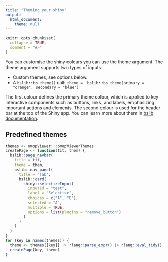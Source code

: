 ```yaml
---
title: "Theming your shiny"
output: 
  html_document:
    theme: null
---
```


```r
knitr::opts_chunk$set(
  collapse = TRUE,
  comment = "#>"
)
```

You can customise the shiny colours you can use the theme argument. The theme argument supports two types of inputs:

- Custom themes, see options below.
- A `bslib::bs_theme()` call: `theme = 'bslib::bs_theme(primary = "orange", secondary = "blue")'`

The first colour defines the primary theme colour, which is applied to key interactive components such as buttons, links, and labels, emphasizing important actions and elements. The second colour is used for the header bar at the top of the Shiny app. You can learn more about them in [bslib documentation](https://rstudio.github.io/bslib/).

## Predefined themes

```r
themes <- omopViewer:::omopViewerThemes
createPage <- function(tit, them) {
  bslib::page_navbar(
    title = tit, 
    theme = them, 
    bslib::nav_panel(
      title = "Tab", 
      bslib::card(
        shiny::selectizeInput(
          inputId = "test",
          label = "Selectise",
          choices = c("A", "B"),
          selected = "A",
          multiple = TRUE,
          options = list(plugins = "remove_button")
        )
      )
    )
  )
}
for (key in names(themes)) {
  theme <- themes[[key]] |> rlang::parse_expr() |> rlang::eval_tidy()
  createPage(key, theme)
}
```

